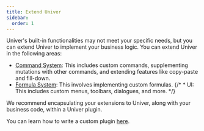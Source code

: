 ```yaml
---
title: Extend Univer
sidebar:
  order: 1
---
```


Univer's built-in functionalities may not meet your specific needs, but you can extend Univer to implement your business logic. You can extend Univer in the following areas:

* [Command System](/guides/customization/command): This includes custom commands, supplementing mutations with other commands, and extending features like copy-paste and fill-down.
* [Formula System](/guides/customization/formula): This involves implementing custom formulas.
{/* * UI: This includes custom menus, toolbars, dialogues, and more. */}

We recommend encapsulating your extensions to Univer, along with your business code, within a Univer plugin.

You can learn how to write a custom plugin [here](/guides/customization/write-a-plugin).

